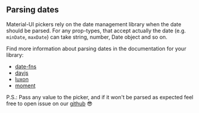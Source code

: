 
<PageMeta
  title="Parsing"
  description="Parsing dates for @material-ui/pickers"
/>

## Parsing dates

Material-UI pickers rely on the date management library when the date should be parsed. For
any prop-types, that accept actually the date (e.g. `minDate`, `maxDate`)
can take string, number, Date object and so on.

<Ad />

Find more information about parsing dates in the documentation for your library:

- [date-fns](https://developer.mozilla.org/en-US/docs/Web/JavaScript/Reference/Global_Objects/Date#Several_ways_to_create_a_Date_object)
- [dayjs](https://github.com/iamkun/dayjs/blob/dev/docs/en/API-reference.md#constructor-dayjsexisting-string--number--date--dayjs)
- [luxon](https://moment.github.io/luxon/docs/manual/parsing.html)
- [moment](https://momentjs.com/docs/#/parsing/)

P.S.: Pass any value to the picker, and if it won't be parsed as expected feel free to open issue
on our [github](https://github.com/mui-org/@material-ui/pickers) 😎
